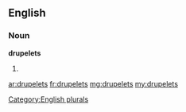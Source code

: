==English==

===Noun===
'''drupelets'''

# {{plural of|[[drupelet]]}}

[[Category:English plurals]]

[[ar:drupelets]]
[[fr:drupelets]]
[[mg:drupelets]]
[[my:drupelets]]